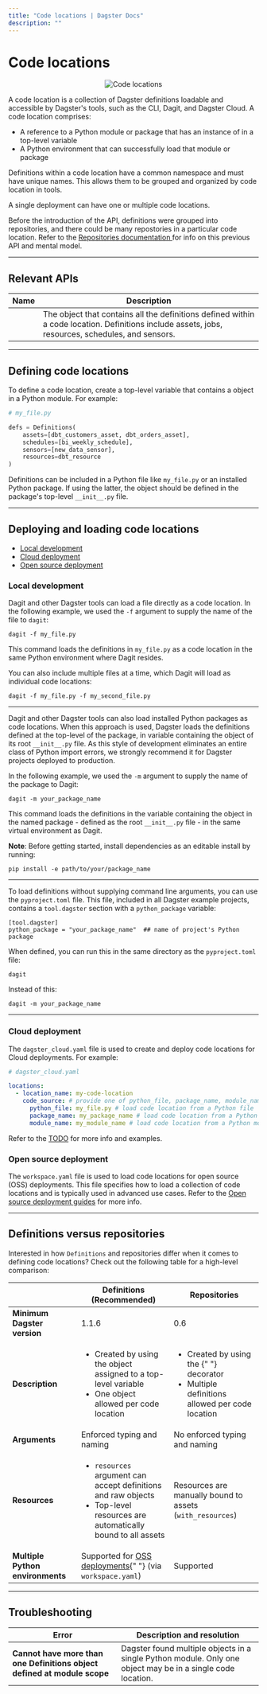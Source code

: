 ```yaml
---
title: "Code locations | Dagster Docs"
description: ""
---
```


# Code locations

<center>
  <Image
    alt="Code locations"
    src="/images/concepts/code-locations/code-locations-diagram.png"
    width={601}
    height={431}
  />
</center>

A code location is a collection of Dagster definitions loadable and accessible by Dagster's tools, such as the CLI, Dagit, and Dagster Cloud. A code location comprises:

- A reference to a Python module or package that has an instance of <PyObject object="Definitions" /> in a top-level variable
- A Python environment that can successfully load that module or package

Definitions within a code location have a common namespace and must have unique names. This allows them to be grouped and organized by code location in tools.

A single deployment can have one or multiple code locations.

<Note>
  Before the introduction of the <PyObject object="Definitions" />
  API, definitions were grouped into repositories, and there could be many repostories
  in a particular code location. Refer to the <a href="/concepts/repositories-workspaces/repositories">
    Repositories documentation
  </a> for info on this previous API and mental model.
</Note>

---

## Relevant APIs

| Name                              | Description                                                                                                                                       |
| --------------------------------- | ------------------------------------------------------------------------------------------------------------------------------------------------- |
| <PyObject object="Definitions" /> | The object that contains all the definitions defined within a code location. Definitions include assets, jobs, resources, schedules, and sensors. |

---

## Defining code locations

To define a code location, create a top-level variable that contains a <PyObject object="Definitions"/> object in a Python module. For example:

```python
# my_file.py

defs = Definitions(
    assets=[dbt_customers_asset, dbt_orders_asset],
    schedules=[bi_weekly_schedule],
    sensors=[new_data_sensor],
    resources=dbt_resource
)
```

Definitions can be included in a Python file like `my_file.py` or an installed Python package. If using the latter, the <PyObject object="Definitions"/> object should be defined in the package's top-level `__init__.py` file.

---

## Deploying and loading code locations

- [Local development](#local-development)
- [Cloud deployment](#cloud-deployment)
- [Open source deployment](#open-source-deployment)

### Local development

<TabGroup>
<TabItem name="From a file">

Dagit and other Dagster tools can load a file directly as a code location. In the following example, we used the `-f` argument to supply the name of the file to `dagit`:

```shell
dagit -f my_file.py
```

This command loads the definitions in `my_file.py` as a code location in the same Python environment where Dagit resides.

You can also include multiple files at a time, which Dagit will load as individual code locations:

```shell
dagit -f my_file.py -f my_second_file.py
```

---

</TabItem>
<TabItem name="From an installed package">

Dagit and other Dagster tools can also load installed Python packages as code locations. When this approach is used, Dagster loads the definitions defined at the top-level of the package, in variable containing the <PyObject object="Definitions" /> object of its root `__init__.py` file. As this style of development eliminates an entire class of Python import errors, we strongly recommend it for Dagster projects deployed to production.

In the following example, we used the `-m` argument to supply the name of the package to Dagit:

```shell
dagit -m your_package_name
```

This command loads the definitions in the variable containing the <PyObject object="Definitions" /> object in the named package - defined as the root `__init__.py` file - in the same virtual environment as Dagit.

**Note**: Before getting started, install dependencies as an editable install by running:

```shell
pip install -e path/to/your/package_name
```

---

</TabItem>
<TabItem name="Without command line arguments">

To load definitions without supplying command line arguments, you can use the `pyproject.toml` file. This file, included in all Dagster example projects, contains a `tool.dagster` section with a `python_package` variable:

```shell
[tool.dagster]
python_package = "your_package_name"  ## name of project's Python package
```

When defined, you can run this in the same directory as the `pyproject.toml` file:

```shell
dagit
```

Instead of this:

```shell
dagit -m your_package_name
```

---

</TabItem>
</TabGroup>

### Cloud deployment

The `dagster_cloud.yaml` file is used to create and deploy code locations for Cloud deployments. For example:

```yaml
# dagster_cloud.yaml

locations:
  - location_name: my-code-location
    code_source: # provide one of python_file, package_name, module_name
      python_file: my_file.py # load code location from a Python file
      package_name: my_package_name # load code location from a Python package
      module_name: my_module_name # load code location from a Python module
```

Refer to the [TODO]() for more info and examples.

### Open source deployment

The `workspace.yaml` file is used to load code locations for open source (OSS) deployments. This file specifies how to load a collection of code locations and is typically used in advanced use cases. Refer to the [Open source deployment guides](/deployment/guides) for more info.

---

## Definitions versus repositories

Interested in how `Definitions` and repositories differ when it comes to defining code locations? Check out the following table for a high-level comparison:

<table
  className="table"
  style={{
    width: "100%",
  }}
>
  <thead>
    <tr>
      <th></th>
      <th
        style={{
          width: "40%",
        }}
      >
        Definitions (Recommended)
      </th>
      <th
        style={{
          width: "40%",
        }}
      >
        Repositories
      </th>
    </tr>
  </thead>
  <tbody>
    <tr>
      <td>
        <strong>Minimum Dagster version</strong>
      </td>
      <td>1.1.6</td>
      <td>0.6</td>
    </tr>
    <tr>
      <td>
        <strong>Description</strong>
      </td>
      <td>
        <ul
          style={{
            marginTop: "0px",
          }}
        >
          <li
            style={{
              marginTop: "0px",
            }}
          >
            Created by using the <PyObject object="Definitions" /> object
            assigned to a top-level variable
          </li>
          <li>
            One <PyObject object="Definitions" /> object allowed per code
            location
          </li>
        </ul>
      </td>
      <td>
        <ul
          style={{
            marginTop: "0px",
          }}
        >
          <li
            style={{
              marginTop: "0px",
            }}
          >
            Created by using the <PyObject object="repository" decorator />{" "}
            decorator
          </li>
          <li>
            Multiple <PyObject object="repository" decorator /> definitions
            allowed per code location
          </li>
        </ul>
      </td>
    </tr>
    <tr>
      <td>
        <strong>Arguments</strong>
      </td>
      <td>Enforced typing and naming</td>
      <td>No enforced typing and naming</td>
    </tr>
    <tr>
      <td>
        <strong>Resources</strong>
      </td>
      <td>
        <ul
          style={{
            marginTop: "0px",
          }}
        >
          <li
            style={{
              marginTop: "0px",
            }}
          >
            <code>resources</code> argument can accept definitions and raw
            objects
          </li>
          <li>Top-level resources are automatically bound to all assets</li>
        </ul>
      </td>
      <td>
        Resources are manually bound to assets (<code>with_resources</code>)
      </td>
    </tr>
    <tr>
      <td>
        <strong>Multiple Python environments</strong>
      </td>
      <td>
        Supported for <a href="#open-source-deployments">OSS deployments</a>{" "}
        (via
        <code>workspace.yaml</code>)
      </td>
      <td>Supported</td>
    </tr>
  </tbody>
</table>

---

## Troubleshooting

<table
  className="table"
  style={{
    width: "100%",
  }}
>
  <thead>
    <tr>
      <th
        style={{
          width: "30%",
        }}
      >
        Error
      </th>
      <th>Description and resolution</th>
    </tr>
  </thead>
  <tbody>
    <tr>
      <td>
        <strong>
          Cannot have more than one Definitions object defined at module scope
        </strong>
      </td>
      <td>
        Dagster found multiple <PyObject object="Definitions" /> objects in a
        single Python module. Only one <PyObject object="Definitions" /> object
        may be in a single code location.
      </td>
    </tr>
  </tbody>
</table>
